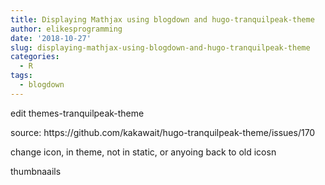 ```yaml
---
title: Displaying Mathjax using blogdown and hugo-tranquilpeak-theme
author: elikesprogramming
date: '2018-10-27'
slug: displaying-mathjax-using-blogdown-and-hugo-tranquilpeak-theme
categories:
  - R
tags:
  - blogdown
---
```


edit
themes\hugo-tranquilpeak-theme\layouts\partials

source: https://github.com/kakawait/hugo-tranquilpeak-theme/issues/170



change icon, in theme, not in static, or anyoing back to old icosn


thumbnaails



